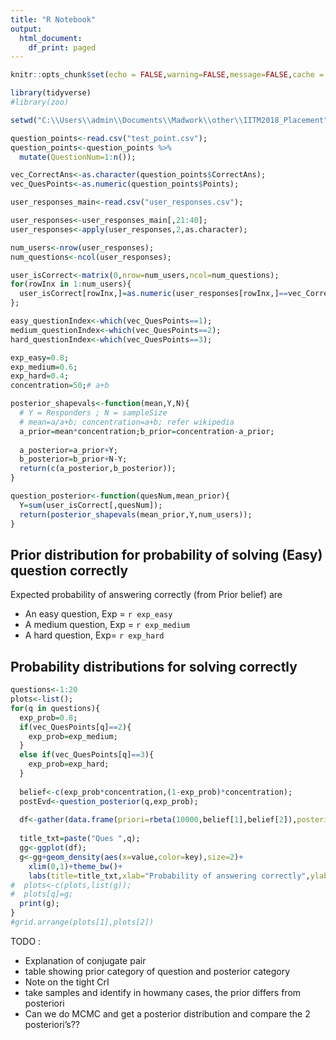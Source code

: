 ```yaml
---
title: "R Notebook"
output:
  html_document:
    df_print: paged
---
```


```r
knitr::opts_chunk$set(echo = FALSE,warning=FALSE,message=FALSE,cache = FALSE)
```

```r
library(tidyverse)
#library(zoo)

setwd("C:\\Users\\admin\\Documents\\Madwork\\other\\IITM2018_Placement")

question_points<-read.csv("test_point.csv");
question_points<-question_points %>%
  mutate(QuestionNum=1:n());

vec_CorrectAns<-as.character(question_points$CorrectAns);
vec_QuesPoints<-as.numeric(question_points$Points);

user_responses_main<-read.csv("user_responses.csv");

user_responses<-user_responses_main[,21:40];
user_responses<-apply(user_responses,2,as.character);

num_users<-nrow(user_responses);
num_questions<-ncol(user_responses);

user_isCorrect<-matrix(0,nrow=num_users,ncol=num_questions);
for(rowInx in 1:num_users){
  user_isCorrect[rowInx,]=as.numeric(user_responses[rowInx,]==vec_CorrectAns);
};

easy_questionIndex<-which(vec_QuesPoints==1);
medium_questionIndex<-which(vec_QuesPoints==2);
hard_questionIndex<-which(vec_QuesPoints==3);

exp_easy=0.8;
exp_medium=0.6;
exp_hard=0.4;
concentration=50;# a+b
```

```r
posterior_shapevals<-function(mean,Y,N){
  # Y = Responders ; N = sampleSize
  # mean=a/a+b; concentration=a+b; refer wikipedia
  a_prior=mean*concentration;b_prior=concentration-a_prior;
  
  a_posterior=a_prior+Y;
  b_posterior=b_prior+N-Y;
  return(c(a_posterior,b_posterior));
}

question_posterior<-function(quesNum,mean_prior){
  Y=sum(user_isCorrect[,quesNum]);
  return(posterior_shapevals(mean_prior,Y,num_users));
}


```

## Prior distribution for probability of solving (Easy) question correctly

Expected probability of answering correctly (from Prior belief) are 

  * An easy question, Exp =  `r exp_easy`
  * A medium question, Exp = `r exp_medium`
  * A hard question, Exp= `r exp_hard`

## Probability distributions for solving correctly
```r
questions<-1:20
plots<-list();
for(q in questions){
  exp_prob=0.8;
  if(vec_QuesPoints[q]==2){
    exp_prob=exp_medium;
  }
  else if(vec_QuesPoints[q]==3){
    exp_prob=exp_hard;
  }
    
  belief<-c(exp_prob*concentration,(1-exp_prob)*concentration);
  postEvd<-question_posterior(q,exp_prob);
  
  df<-gather(data.frame(priori=rbeta(10000,belief[1],belief[2]),posteriori=rbeta(10000,postEvd[1],postEvd[2])));
  
  title_txt=paste("Ques ",q);
  gg<-ggplot(df);
  g<-gg+geom_density(aes(x=value,color=key),size=2)+
    xlim(0,1)+theme_bw()+
    labs(title=title_txt,xlab="Probability of answering correctly",ylab="");
#  plots<-c(plots,list(g));
#  plots[q]=g;
  print(g);
}
#grid.arrange(plots[1],plots[2])

```

TODO :

  * Explanation of conjugate pair
  * table showing prior category of question and posterior category
  * Note on the tight CrI
  * take samples and identify in howmany cases, the prior differs from posteriori
  * Can we do MCMC and get a posterior distribution and compare the 2 posteriori's??
